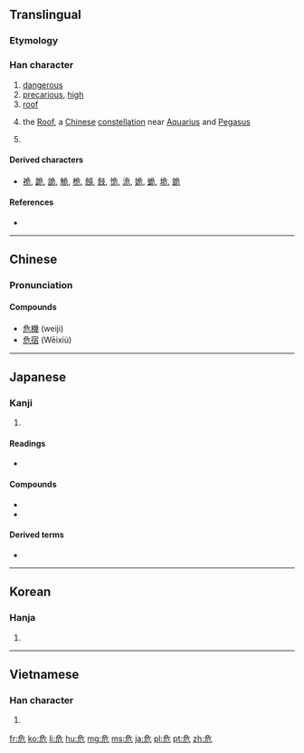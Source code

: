==Translingual==

{{stroke order}}

===Etymology===
{{Han compound|厃|卪|c1=s|c2=s|ls=ic}}

{{wikipedia|Roof (Chinese constellation)}}
===Han character===
{{Han char|rn=26|rad=卩|as=04|sn=6|four=2721<sub>2</sub>|canj=弓一尸山 (NMSU)|ids=⿸[[厃]][[㔾]]}}

# [[dangerous]]
# [[precarious]], [[high]]
# [[roof]]
# {{context|astronomy|lang=zh}} the [[Roof]], a [[Chinese]] [[constellation]] near [[Aquarius]] and [[Pegasus]]
# {{surname|lang=zh}}

====Derived characters====
* [[祪]], [[跪]], [[詭]], [[觤]], [[桅]], [[頠]], [[㩻]], [[恑]], [[洈]], [[姽]], [[蛫]], [[垝]], [[䤥]]

====References====
* {{Han ref|kx=0159.120|dkj=02849|dj=0364.010|hdz=10312.030|uh=5371|ud=21361|bh=A64D|bd=42573}}

----

==Chinese==
{{zh-hanzi-box|[[危]]}}

===Pronunciation===
{{zh-pron
|m=wēi,Wēi
|c=ngai4
|mc=y
|oc=y
|ma=
|cat=a,n,pn
}}

====Compounds====
* [[危機]] (weiji)
* [[危宿]] (Wēixiù)

----

==Japanese==

===Kanji===
{{ja-kanji|grade=6|rs=卩04}}

# {{defn|lang=ja|sort=卩04}}

====Readings====
* {{ja-readings|goon=[[ぎ]] (gi)|kanon=[[ぎ]] (gi)|kanyoon=[[き]] (ki)|kun=[[あぶない]] ([[危ない]], abunai), [[あやうい]] ([[危うい]], ayaui), [[あやぶむ]] ([[危ぶむ]], ayabumu)}}

====Compounds====
* {{term|危機||[[crisis]]|tr=[[きき]], kiki|lang=ja}}
* {{term|危険|||tr=[[きけん]], kiken|lang=ja}}

====Derived terms====
* {{term|危ない|||tr=[[あぶない]], abunai|lang=ja}}

----

==Korean==

===Hanja===
{{ko-hanja|hangeul=위|rv=wi|mr=wi|eumhun=[[위태하다|위태할]]|ehrv=witaehal|ehmr=wit'aehal|ehy=}}

# {{defn|lang=ko|sort=卩04}}

----

==Vietnamese==

===Han character===
{{vi-hantu|[[nguy]], [[ngoay]], [[ngoe]], [[nguầy]], [[nguỳ]]|rs=卩04}}

# {{defn|lang=vi|sort=卩04}}

[[fr:危]]
[[ko:危]]
[[li:危]]
[[hu:危]]
[[mg:危]]
[[ms:危]]
[[ja:危]]
[[pl:危]]
[[pt:危]]
[[zh:危]]